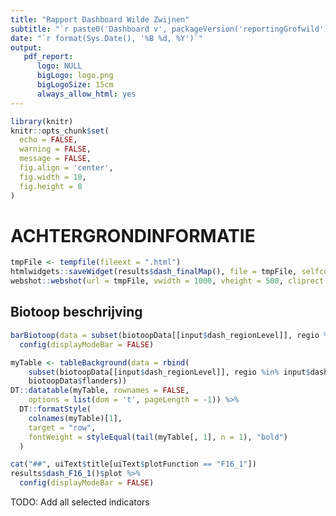 ```yaml
---
title: "Rapport Dashboard Wilde Zwijnen"
subtitle: "`r paste0('Dashboard v', packageVersion('reportingGrofwild'))`"
date: "`r format(Sys.Date(), '%B %d, %Y')`"
output: 
   pdf_report:
      logo: NULL
      bigLogo: logo.png
      bigLogoSize: 15cm
      always_allow_html: yes
---
```


```r
library(knitr)
knitr::opts_chunk$set(
  echo = FALSE,
  warning = FALSE, 
  message = FALSE,
  fig.align = 'center',
  fig.width = 10, 
  fig.height = 8
)
```


# ACHTERGRONDINFORMATIE


```r
tmpFile <- tempfile(fileext = ".html")
htmlwidgets::saveWidget(results$dash_finalMap(), file = tmpFile, selfcontained = FALSE)
webshot::webshot(url = tmpFile, vwidth = 1000, vheight = 500, cliprect = "viewport")
```

## Biotoop beschrijving

```r
barBiotoop(data = subset(biotoopData[[input$dash_regionLevel]], regio %in% input$dash_locaties))$plot %>%
  config(displayModeBar = FALSE)
```

```r
myTable <- tableBackground(data = rbind(
    subset(biotoopData[[input$dash_regionLevel]], regio %in% input$dash_locaties), 
    biotoopData$flanders))
DT::datatable(myTable, rownames = FALSE,
    options = list(dom = 't', pageLength = -1)) %>%
  DT::formatStyle(
    colnames(myTable)[1],
    target = "row",
    fontWeight = styleEqual(tail(myTable[, 1], n = 1), "bold")
  )
```


```r
cat("##", uiText$title[uiText$plotFunction == "F16_1"])
results$dash_F16_1()$plot %>%
  config(displayModeBar = FALSE)
```



TODO: Add all selected indicators